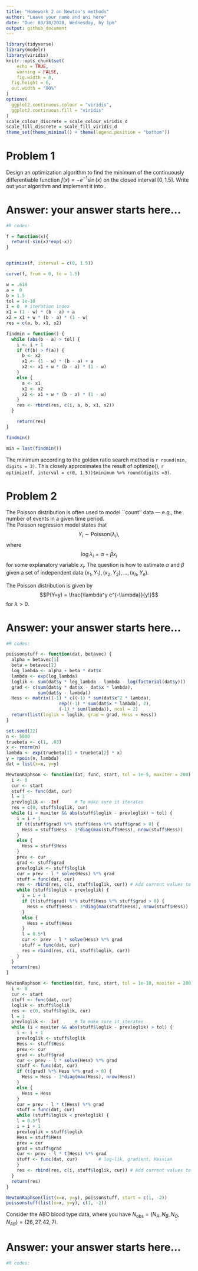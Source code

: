 ```yaml
---
title: "Homework 2 on Newton's methods"
author: "Leave your name and uni here"
date: "Due: 03/18/2020, Wednesday, by 1pm"
output: github_document
---
```


```r
library(tidyverse)
library(modelr)
library(viridis)
knitr::opts_chunk$set(
	echo = TRUE,
	warning = FALSE,
	fig.width = 8, 
  fig.height = 6,
  out.width = "90%"
)
options(
  ggplot2.continuous.colour = "viridis",
  ggplot2.continuous.fill = "viridis"
)
scale_colour_discrete = scale_colour_viridis_d
scale_fill_discrete = scale_fill_viridis_d
theme_set(theme_minimal() + theme(legend.position = "bottom"))
```

# Problem 1
Design an optimization algorithm to find the minimum of the continuously differentiable function $f(x) =-e^{-1}\sin(x)$ on the closed interval $[0,1.5]$. Write out your algorithm and implement it into \textbf{R}.


# Answer: your answer starts here...

```r
#R codes:

f = function(x){
  return(-sin(x)*exp(-x))
}


optimize(f, interval = c(0, 1.5))
```

```r
curve(f, from = 0, to = 1.5)
```


```r
w = .618
a =  0
b = 1.5
tol = 1e-10
i = 0  # iteration index
x1 = (1 - w) * (b - a) + a
x2 = x1 + w * (b - a) * (1 - w)
res = c(a, b, x1, x2)

findmin = function() {
  while (abs(b - a) > tol) {
    i <- i + 1
    if (f(b) > f(a)) {
      b <- x2
      x1 <- (1 - w) * (b - a) + a
      x2 <- x1 + w * (b - a) * (1 - w)
    }
    else {
      a <- x1
      x1 <- x2
      x2 <- x1 + w * (b - a) * (1 - w)
    }
    res <- rbind(res, c(i, a, b, x1, x2))
  }

    return(res)
}

findmin()

min = last(findmin())
```

The minimum according to the golden ratio search method is `r round(min, digits = 3)`. This closely approximates the result of optimize(), `r optimize(f, interval = c(0, 1.5))$minimum %>% round(digits =3)`.

# Problem 2
The Poisson distribution is often used to model ``count'' data ---
e.g., the number of events in a given time period.  
The Poisson regression model states that
$$Y_i \sim \textrm{Poisson}(\lambda_i),$$
where
$$\log \lambda_i = \alpha + \beta x_i $$
 for some explanatory variable
$x_i$.  The question is how to estimate $\alpha$ and $\beta$ given a
set of independent data $(x_1, Y_1), (x_2, Y_2), \ldots, (x_n, Y_n)$.
\begin{enumerate}
\item Modify the Newton-Raphson function from the class notes to include
a step-halving step.
\item Further modify this function to ensure that the direction of the
step is an ascent direction.   (If it is not, the program should take appropriate
action.)
\item Write code to apply the resulting modified Newton-Raphson function
to compute maximum likelihood estimates for $\alpha$ and $\beta$
in the Poisson regression setting.
\end{enumerate}

\vskip 5mm
\noindent
The Poisson distribution is given by
$$P(Y=y) = \frac{\lambda^y e^{-\lambda}}{y!}$$
for $\lambda > 0$. 


# Answer: your answer starts here...

```r
#R codes:

poissonstuff <- function(dat, betavec) {
  alpha = betavec[1]
  beta = betavec[2]
  log_lambda <- alpha + beta * dat$x
  lambda <- exp(log_lambda)
  loglik <- sum(dat$y * log_lambda - lambda - log(factorial(dat$y)))
  grad <- c(sum(dat$y * dat$x - dat$x * lambda), 
            sum(dat$y - lambda))
  Hess <- matrix((-1) * c((-1) * sum(dat$x^2 * lambda),
                    rep((-1) * sum(dat$x * lambda), 2),
                    (-1) * sum(lambda)), ncol = 2)
  return(list(loglik = loglik, grad = grad, Hess = Hess))
}
```

```r
set.seed(22)
n <- 5000
truebeta <- c(1, .03)
x <- rnorm(n)
lambda <- exp(truebeta[1] + truebeta[2] * x)
y = rpois(n, lambda)
dat = list(x=x, y=y)
```


```r
NewtonRaphson <- function(dat, func, start, tol = 1e-5, maxiter = 200) {
  i <- 0
  cur <- start
  stuff <- func(dat, cur)
  l = 1
  prevloglik <- -Inf      # To make sure it iterates
  res = c(0, stuff$loglik, cur)
  while (i < maxiter && abs(stuff$loglik - prevloglik) > tol) {
    i = i + 1
    if (t(stuff$grad) %*% stuff$Hess %*% stuff$grad > 0) {
      Hess = stuff$Hess - 3*diag(max(stuff$Hess), nrow(stuff$Hess))
    }
    else {
      Hess = stuff$Hess
    }
    prev <- cur
    grad <- stuff$grad
    prevloglik <- stuff$loglik
    cur = prev - l * solve(Hess) %*% grad
    stuff = func(dat, cur)
    res <- rbind(res, c(i, stuff$loglik, cur)) # Add current values to results matrix
    while (stuff$loglik < prevloglik) {
      i = i + 1
      if (t(stuff$grad) %*% stuff$Hess %*% stuff$grad > 0) {
        Hess = stuff$Hess - 3*diag(max(stuff$Hess), nrow(stuff$Hess))
      }
      else {
        Hess = stuff$Hess
      }
      l = 0.5*l
      cur <- prev - l * solve(Hess) %*% grad
      stuff = func(dat, cur)
      res = rbind(res, c(i, stuff$loglik, cur))
    }
  }
  return(res)
}
```


```r
NewtonRaphson <- function(dat, func, start, tol = 1e-10, maxiter = 200) {
  i <- 0
  cur <- start
  stuff <- func(dat, cur)
  loglik <- stuff$loglik
  res <- c(0, stuff$loglik, cur)
  l = 1
  prevloglik <- -Inf      # To make sure it iterates
  while (i < maxiter && abs(stuff$loglik - prevloglik) > tol) {
    i <- i + 1
    prevloglik <- stuff$loglik
    Hess <- stuff$Hess
    prev <- cur
    grad <- stuff$grad
    cur <- prev - l * solve(Hess) %*% grad
    stuff <- func(dat, cur)
    if (t(grad) %*% Hess %*% grad > 0) {
      Hess = Hess - 3*diag(max(Hess), nrow(Hess))
    }
    else {
      Hess = Hess
    }
    cur = prev - l * t(Hess) %*% grad
    stuff = func(dat, cur)
    while (stuff$loglik < prevloglik) {
    l = 0.5*l
    i = i + 1 
    prevloglik = stuff$loglik
    Hess = stuff$Hess
    prev = cur
    grad = stuff$grad
    cur <- prev - l * t(Hess) %*% grad
    stuff <- func(dat, cur)        # log-lik, gradient, Hessian
    }
    res <- rbind(res, c(i, stuff$loglik, cur)) # Add current values to results matrix
  }
  return(res)
}
```

```r
NewtonRaphson(list(x=x, y=y), poissonstuff, start = c(1, -2))
poissonstuff(list(x=x, y=y), c(1, -2))

```


\paragraph{problem 3}

\vskip 10pt
Consider the ABO blood type data, where you have $N_{\mbox{obs}} = (N_A,N_B,N_O,N_{AB}) = ( 26, 27, 42, 7)$.

\begin{itemize}
\item design an EM algorithm to estimate  the allele frequencies, $P_A$, $P_B$ and $P_O$; and 

\item Implement your algorithms in R, and present your results..
\end{itemize}

# Answer: your answer starts here...

```r
#R codes:
```

